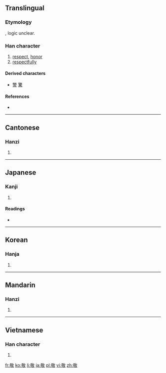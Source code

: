 ==Translingual==

===Etymology===
{{Han compound|苟|攵|ls=ic}}, logic unclear.

===Han character===
{{Han char|rn=66|rad=攴|as=09|sn=13|four=4864<sub>0</sub>|canj=廿口人大 (TROK)|ids=⿰[[苟]][[攵]]}}

# [[respect]], [[honor]]
# [[respectfully]]

====Derived characters====
{{rfc-header|Derived characters|lang=mul}}
* [[警]] [[驚]]

====References====
* {{Han ref|kx=0473.350|dkj=13285|dj=0826.170|hdz=21466.020|uh=656C|ud=25964|bh=B771|bd=46961}}

----

==Cantonese==

===Hanzi===
{{yue-hanzi|jyut=|y=ging3}}

# {{defn|Cantonese|sort=攴09}}

----

==Japanese==

===Kanji===
{{ja-kanji|grade=6|rs=攴09}}

# {{defn|Japanese|sort=攴09}}

====Readings====
* {{ja-readings|on=[[けい]] (kei), [[きょう]] (kyō)|kun=[[うやまう]] (uyamau)}}

----

==Korean==

===Hanja===
{{ko-hanja|hangeul=경|eumhun=|rv=gyeong|mr=kyŏng|y=kyeng}}

# {{defn|Korean|sort=攴09}}

----

==Mandarin==

===Hanzi===
{{cmn-hanzi|pin=[[guī]] ([[gui1]]), [[jìng]] ([[jing4]])|wg=kuei<sup>1</sup>, ching<sup>4</sup>}}

# {{defn|Mandarin|sort=攴09}}

----

==Vietnamese==

===Han character===
{{vi-hantu|[[kính]]|rs=攴09}}

# {{defn|Vietnamese|sort=攴09}}

[[fr:敬]]
[[ko:敬]]
[[li:敬]]
[[ja:敬]]
[[pl:敬]]
[[vi:敬]]
[[zh:敬]]